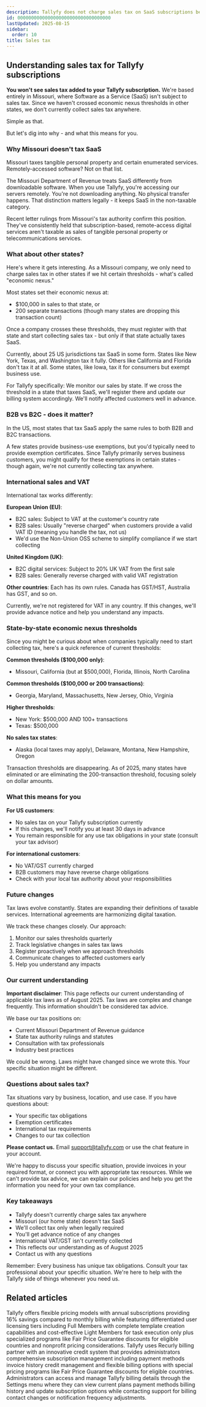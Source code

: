 ```yaml
---
description: Tallyfy does not charge sales tax on SaaS subscriptions because Missouri law exempts remotely-accessed software from sales tax while economic nexus thresholds determine tax obligations in other states only after crossing specific revenue thresholds with proper registration requirements.
id: 0000000000000000000000000000000000
lastUpdated: 2025-08-15
sidebar:
  order: 10
title: Sales tax
---
```



## Understanding sales tax for Tallyfy subscriptions

**You won't see sales tax added to your Tallyfy subscription.** We're based entirely in Missouri, where Software as a Service (SaaS) isn't subject to sales tax. Since we haven't crossed economic nexus thresholds in other states, we don't currently collect sales tax anywhere.

Simple as that.

But let's dig into why - and what this means for you.

### Why Missouri doesn't tax SaaS

Missouri taxes tangible personal property and certain enumerated services. Remotely-accessed software? Not on that list.

The Missouri Department of Revenue treats SaaS differently from downloadable software. When you use Tallyfy, you're accessing our servers remotely. You're not downloading anything. No physical transfer happens. That distinction matters legally - it keeps SaaS in the non-taxable category.

Recent letter rulings from Missouri's tax authority confirm this position. They've consistently held that subscription-based, remote-access digital services aren't taxable as sales of tangible personal property or telecommunications services.

### What about other states?

Here's where it gets interesting. As a Missouri company, we only need to charge sales tax in other states if we hit certain thresholds - what's called "economic nexus."

Most states set their economic nexus at:
- $100,000 in sales to that state, or
- 200 separate transactions (though many states are dropping this transaction count)

Once a company crosses these thresholds, they must register with that state and start collecting sales tax - but only if that state actually taxes SaaS.

Currently, about 25 US jurisdictions tax SaaS in some form. States like New York, Texas, and Washington tax it fully. Others like California and Florida don't tax it at all. Some states, like Iowa, tax it for consumers but exempt business use.

For Tallyfy specifically: We monitor our sales by state. If we cross the threshold in a state that taxes SaaS, we'll register there and update our billing system accordingly. We'll notify affected customers well in advance.

### B2B vs B2C - does it matter?

In the US, most states that tax SaaS apply the same rules to both B2B and B2C transactions. 

A few states provide business-use exemptions, but you'd typically need to provide exemption certificates. Since Tallyfy primarily serves business customers, you might qualify for these exemptions in certain states - though again, we're not currently collecting tax anywhere.

### International sales and VAT

International tax works differently:

**European Union (EU)**:
- B2C sales: Subject to VAT at the customer's country rate
- B2B sales: Usually "reverse charged" when customers provide a valid VAT ID (meaning you handle the tax, not us)
- We'd use the Non-Union OSS scheme to simplify compliance if we start collecting

**United Kingdom (UK)**:
- B2C digital services: Subject to 20% UK VAT from the first sale
- B2B sales: Generally reverse charged with valid VAT registration

**Other countries**: Each has its own rules. Canada has GST/HST, Australia has GST, and so on.

Currently, we're not registered for VAT in any country. If this changes, we'll provide advance notice and help you understand any impacts.

### State-by-state economic nexus thresholds

Since you might be curious about when companies typically need to start collecting tax, here's a quick reference of current thresholds:

**Common thresholds ($100,000 only)**:
- Missouri, California (but at $500,000), Florida, Illinois, North Carolina

**Common thresholds ($100,000 or 200 transactions)**:
- Georgia, Maryland, Massachusetts, New Jersey, Ohio, Virginia

**Higher thresholds**:
- New York: $500,000 AND 100+ transactions
- Texas: $500,000

**No sales tax states**:
- Alaska (local taxes may apply), Delaware, Montana, New Hampshire, Oregon

<Aside type="note">
Transaction thresholds are disappearing. As of 2025, many states have eliminated or are eliminating the 200-transaction threshold, focusing solely on dollar amounts.
</Aside>

### What this means for you

**For US customers**:
- No sales tax on your Tallyfy subscription currently
- If this changes, we'll notify you at least 30 days in advance
- You remain responsible for any use tax obligations in your state (consult your tax advisor)

**For international customers**:
- No VAT/GST currently charged
- B2B customers may have reverse charge obligations
- Check with your local tax authority about your responsibilities

### Future changes

Tax laws evolve constantly. States are expanding their definitions of taxable services. International agreements are harmonizing digital taxation.

We track these changes closely. Our approach:
1. Monitor our sales thresholds quarterly
2. Track legislative changes in sales tax laws
3. Register proactively when we approach thresholds
4. Communicate changes to affected customers early
5. Help you understand any impacts

### Our current understanding

**Important disclaimer**: This page reflects our current understanding of applicable tax laws as of August 2025. Tax laws are complex and change frequently. This information shouldn't be considered tax advice.

We base our tax positions on:
- Current Missouri Department of Revenue guidance
- State tax authority rulings and statutes
- Consultation with tax professionals
- Industry best practices

We could be wrong. Laws might have changed since we wrote this. Your specific situation might be different.

### Questions about sales tax?

Tax situations vary by business, location, and use case. If you have questions about:
- Your specific tax obligations
- Exemption certificates
- International tax requirements
- Changes to our tax collection

**Please contact us.** Email [support@tallyfy.com](mailto:support@tallyfy.com) or use the chat feature in your account.

We're happy to discuss your specific situation, provide invoices in your required format, or connect you with appropriate tax resources. While we can't provide tax advice, we can explain our policies and help you get the information you need for your own tax compliance.

### Key takeaways

- Tallyfy doesn't currently charge sales tax anywhere
- Missouri (our home state) doesn't tax SaaS
- We'll collect tax only when legally required
- You'll get advance notice of any changes
- International VAT/GST isn't currently collected
- This reflects our understanding as of August 2025
- Contact us with any questions

Remember: Every business has unique tax obligations. Consult your tax professional about your specific situation. We're here to help with the Tallyfy side of things whenever you need us.

## Related articles
<CardGrid>
<LinkTitleCard header="<b>Pricing</b>" href="/products/pro/pricing/" > Tallyfy offers flexible pricing models with annual subscriptions providing 16% savings compared to monthly billing while featuring differentiated user licensing tiers including Full Members with complete template creation capabilities and cost-effective Light Members for task execution only plus specialized programs like Fair Price Guarantee discounts for eligible countries and nonprofit pricing considerations. </LinkTitleCard>
<LinkTitleCard header="<b>Settings > Billing</b>" href="/products/pro/settings/billing/" > Tallyfy uses Recurly billing partner with an innovative credit system that provides administrators comprehensive subscription management including payment methods invoice history credit management and flexible billing options with special pricing programs like Fair Price Guarantee discounts for eligible countries. </LinkTitleCard>
<LinkTitleCard header="<b>Billing > Manage billing</b>" href="/products/pro/settings/billing/how-to-access-and-manage-my-billing-details/" > Administrators can access and manage Tallyfy billing details through the Settings menu where they can view current plans payment methods billing history and update subscription options while contacting support for billing contact changes or notification frequency adjustments. </LinkTitleCard>
</CardGrid>